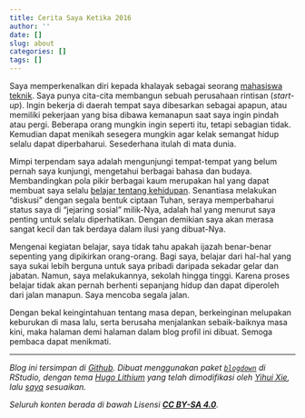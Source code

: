 ```yaml
---
title: Cerita Saya Ketika 2016
author: ''
date: []
slug: about
categories: []
tags: []
---
```


Saya memperkenalkan diri kepada khalayak sebagai seorang [mahasiswa teknik](https://medium.com/efekrumahbaca/kalkulasi-hidup-b478a8236ebc). Saya punya cita-cita membangun sebuah perusahaan rintisan (*start-up*). Ingin bekerja di daerah tempat saya dibesarkan sebagai apapun, atau memiliki pekerjaan yang bisa dibawa kemanapun saat saya ingin pindah atau pergi. Beberapa orang mungkin ingin seperti itu, tetapi sebagian tidak. Kemudian dapat menikah sesegera mungkin agar kelak semangat hidup selalu dapat diperbaharui. Sesederhana itulah di mata dunia.

Mimpi terpendam saya adalah mengunjungi tempat-tempat yang belum pernah saya kunjungi, mengetahui berbagai bahasa dan budaya. Membandingkan pola pikir berbagai kaum merupakan hal yang dapat membuat saya selalu [belajar tentang kehidupan](https://t.me/cpauthor). Senantiasa melakukan “diskusi” dengan segala bentuk ciptaan Tuhan, seraya memperbaharui status saya di “jejaring sosial” milik-Nya, adalah hal yang menurut saya penting untuk selalu diperhatikan. Dengan demikian saya akan merasa sangat kecil dan tak berdaya dalam ilusi yang dibuat-Nya.

Mengenai kegiatan belajar, saya tidak tahu apakah ijazah benar-benar sepenting yang dipikirkan orang-orang. Bagi saya, belajar dari hal-hal yang saya sukai lebih berguna untuk saya pribadi daripada sekadar gelar dan jabatan. Namun, saya melakukannya, sekolah hingga tinggi. Karena proses belajar tidak akan pernah berhenti sepanjang hidup dan dapat diperoleh dari jalan manapun. Saya mencoba segala jalan.

Dengan bekal keingintahuan tentang masa depan, berkeinginan melupakan keburukan di masa lalu, serta berusaha menjalankan sebaik-baiknya masa kini, maka halaman demi halaman dalam blog profil ini dibuat. Semoga pembaca dapat menikmati.

---

*Blog ini tersimpan di* [*Github*](https://github.com/akherlan/blog)*. Dibuat menggunakan paket* [*`blogdown`*](https://github.com/rstudio/blogdown) *di RStudio, dengan tema* [*Hugo Lithium*](https://github.com/jrutheiser/hugo-lithium-theme) *yang telah dimodifikasi oleh* [*Yihui Xie*](https://github.com/yihui/hugo-lithium)*, lalu* [*saya*](https://t.me/akherlan) *sesuaikan.*

*Seluruh konten berada di bawah Lisensi* [***CC BY-SA 4.0***](https://creativecommons.org/licenses/by-sa/4.0/deed.id)*.*

